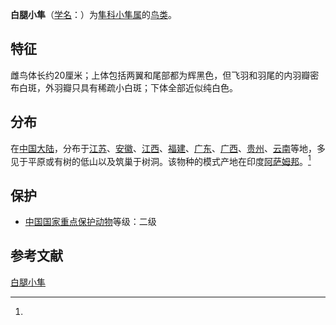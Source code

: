 {{Speciesbox
| name = 白腿小隼
| status = 
| status_system = 
| image = 
| genus = Microhierax
| species = melanoleucos
| authority = (Blyth)<ref name='id1602'>{{cite web| url =http://www.bioinfo.cn/db05/BjdwSpecies.php?action=view&id=1602| title =白腿小隼| work =《中国动物物种编目数据库》| publisher =中国科学院微生物研究所| author =中国科学院动物研究所| accessdate =2009-04-04| deadurl =yes| archiveurl =https://web.archive.org/web/20160305022522/http://www.bioinfo.cn/db05/BjdwSpecies.php?action=view&id=1602| archivedate =2016-03-05}}</ref>
| range_map = Microhierax melanoleucos distribution map.svg
}}

'''白腿小隼'''（[[学名|学名]]：{{lang|la|''Microhierax melanoleucos''}}）为[[隼科|隼科]][[小隼属|小隼属]]的[[鸟类|鸟类]]。

==特征==
雌鸟体长约20厘米；上体包括两翼和尾部都为辉黑色，但飞羽和羽尾的内羽瓣密布白斑，外羽瓣只具有稀疏小白斑；下体全部近似纯白色。

==分布==
在[[中国大陆|中国大陆]]，分布于[[江苏|江苏]]、[[安徽|安徽]]、[[江西|江西]]、[[福建|福建]]、[[广东|广东]]、[[广西|广西]]、[[贵州|贵州]]、[[云南|云南]]等地，多见于平原或有树的低山以及筑巢于树洞。该物种的模式产地在印度[[阿萨姆邦|阿萨姆邦]]。<ref name='id1602'/>

==保护==
*[[中國國家重點保護野生動物名錄|中国国家重点保护动物]]等级：二级

== 参考文献 ==
{{reflist}}
{{Taxonbar|from=Q924367}}

[[Category:小隼属|白腿小隼]]


{{Falconiformes-stub}}